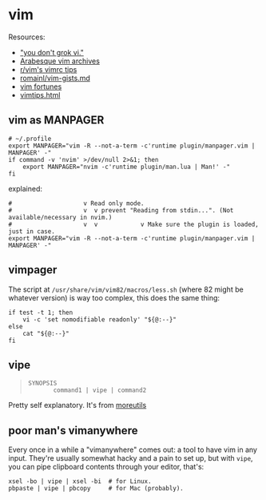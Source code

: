 # vim

Resources:

* ["you don't grok vi."    ](https://stackoverflow.com/questions/1218390/what-is-your-most-productive-shortcut-with-vim)
* [Arabesque vim archives  ](https://blog.sanctum.geek.nz/category/vim/)
* [r/vim's vimrc tips      ](https://www.reddit.com/r/vim/wiki/vimrctips)
* [romainl/vim-gists.md    ](https://gist.github.com/romainl/4b9f139d2a8694612b924322de1025ce)
* [vim fortunes            ](https://github.com/openuado/vimtips-fortune/tree/master)
* [vimtips.html            ](http://zzapper.co.uk/vimtips.html)

## vim as MANPAGER

```
# ~/.profile
export MANPAGER="vim -R --not-a-term -c'runtime plugin/manpager.vim | MANPAGER' -"
if command -v 'nvim' >/dev/null 2>&1; then
	export MANPAGER="nvim -c'runtime plugin/man.lua | Man!' -"
fi
```

explained:

```
#                    v Read only mode.
#                    v  v prevent "Reading from stdin...". (Not available/necessary in nvim.)
#                    v  v            v Make sure the plugin is loaded, just in case.
export MANPAGER="vim -R --not-a-term -c'runtime plugin/manpager.vim | MANPAGER' -"
```

## vimpager

The script at
`/usr/share/vim/vim82/macros/less.sh`
(where 82 might be whatever version)
is way too complex,
this does the same thing:

```
if test -t 1; then
	vi -c 'set nomodifiable readonly' "${@:--}"
else
	cat "${@:--}"
fi
```

## vipe

> ```
> SYNOPSIS
>        command1 | vipe | command2
> ```

Pretty self explanatory. It's from
[moreutils](https://joeyh.name/code/moreutils/)

## poor man's vimanywhere

Every once in a while a "vimanywhere" comes out: a tool to have vim in
any input. They're usually somewhat hacky and a pain to set up, but with
`vipe`, you can pipe clipboard contents through your editor, that's:

```
xsel -bo | vipe | xsel -bi  # for Linux.
pbpaste | vipe | pbcopy     # for Mac (probably).
```

